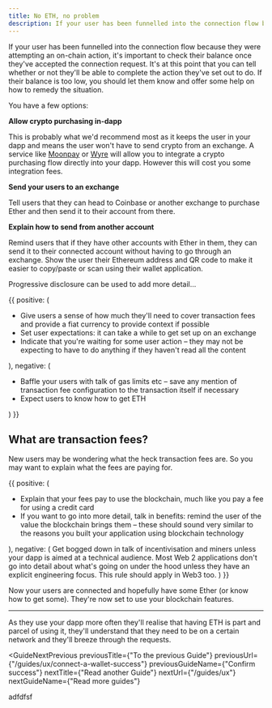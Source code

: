 ```yaml
---
title: No ETH, no problem
description: If your user has been funnelled into the connection flow because they were attempting an on-chain action, it's important to check their balance once they've accepted the connection request. It's at this point that you can tell whether or not they'll be able to complete the action they've set out to do. If their balance is too low, you should let them know and offer some help on how to remedy the situation.
---
```



If your user has been funnelled into the connection flow because they were attempting an on-chain action, it's important to check their balance once they've accepted the connection request. It's at this point that you can tell whether or not they'll be able to complete the action they've set out to do. If their balance is too low, you should let them know and offer some help on how to remedy the situation.

You have a few options:

**Allow crypto purchasing in-dapp**

This is probably what we'd recommend most as it keeps the user in your dapp and means the user won't have to send crypto from an exchange. A service like [Moonpay](https://moonpay.io) or [Wyre](https://sendwyre.com) will allow you to integrate a crypto purchasing flow directly into your dapp. However this will cost you some integration fees.

**Send your users to an exchange**

Tell users that they can head to Coinbase or another exchange to purchase Ether and then send it to their account from there.

**Explain how to send from another account**

Remind users that if they have other accounts with Ether in them, they can send it to their connected account without having to go through an exchange. Show the user their Ethereum address and QR code to make it easier to copy/paste or scan using their wallet application.

Progressive disclosure can be used to add more detail...

<DoDont>
  {{
    positive: (
      <Text>
        <ul>
          <li>
            Give users a sense of how much they'll need to cover transaction
            fees and provide a fiat currency to provide context if possible
          </li>
          <li>
            Set user expectations: it can take a while to get set up on an
            exchange
          </li>
          <li>
            Indicate that you're waiting for some user action – they may not be
            expecting to have to do anything if they haven't read all the
            content
          </li>
        </ul>
      </Text>
    ),
    negative: (
      <Text>
        <ul>
          <li>
            Baffle your users with talk of gas limits etc – save any mention of
            transaction fee configuration to the transaction itself if necessary
          </li>
          <li>Expect users to know how to get ETH</li>
        </ul>
      </Text>
    )
  }}
</DoDont>

## What are transaction fees?

New users may be wondering what the heck transaction fees are. So you may want to explain what the fees are paying for.

<DoDont>
  {{
    positive: (
      <Text>
        <ul>
          <li>
            Explain that your fees pay to use the blockchain, much like you pay
            a fee for using a credit card
          </li>
          <li>
            If you want to go into more detail, talk in benefits: remind the
            user of the value the blockchain brings them – these should sound
            very similar to the reasons you built your application using
            blockchain technology
          </li>
        </ul>
      </Text>
    ),
    negative: (
      <Text>
        Get bogged down in talk of incentivisation and miners unless your dapp
        is aimed at a technical audience. Most Web 2 applications don't go into
        detail about what's going on under the hood unless they have an explicit
        engineering focus. This rule should apply in Web3 too.
      </Text>
    )
  }}
</DoDont>

Now your users are connected and hopefully have some Ether (or know how to get some). They're now set to use your blockchain features.

---

As they use your dapp more often they'll realise that having ETH is part and parcel of using it, they'll understand that they need to be on a certain network and they'll breeze through the requests.

<GuideNextPrevious
  previousTitle={"To the previous Guide"}
  previousUrl={"/guides/ux/connect-a-wallet-success"}
  previousGuideName={"Confirm success"}
  nextTitle={"Read another Guide"}
  nextUrl={"/guides/ux"}
  nextGuideName={"Read more guides"}
>
  adfdfsf
</GuideNextPrevious>
